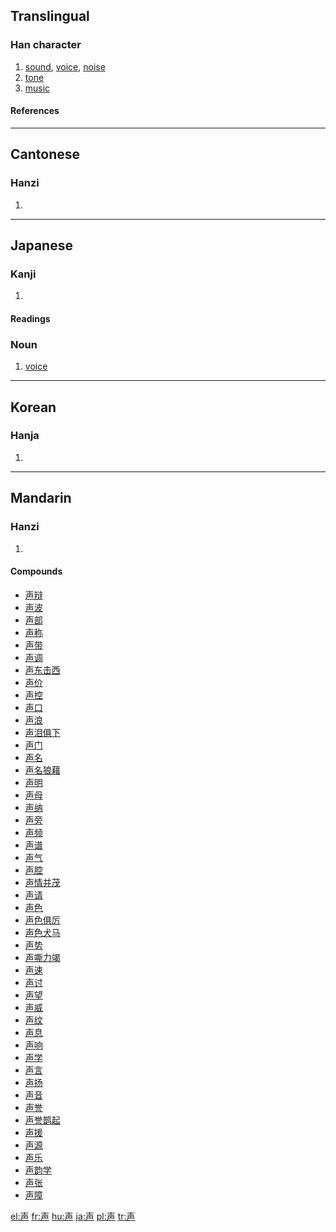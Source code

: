 {{see|聲}}

==Translingual==
===Han character===
{{Han char|rn=33|rad=士|as=04|sn=7|four=|canj=土日竹 (GAH)}}
# [[sound]], [[voice]], [[noise]]
# [[tone]]
# [[music]]
====References====
{{Han ref|kx=0243.040|dkj=05645|dj=0483.060|hdz=10429.010|uh=58F0|ud=22768}}
----
==Cantonese==
===Hanzi===
{{yue-hanzi|jyut=|y=seng1, sing1}}
# {{defn|Cantonese}}
----
== Japanese ==
=== Kanji ===
{{ja-kanji|grade=2|rs=士04}}
# {{defn|Japanese}} 
====Readings====
{{ja-readings|on=[[せい]] ([[sei]]), [[しょう]] ([[shō]])|kun=[[こえ]] ([[koe]])}}
===Noun===
{{ja-noun|k|count=|hira=こえ|kata=|rom=koe|kanji=|kyu=|shin=|hidx=}}
# [[voice]]
----

==Korean==
===Hanja===
{{ko-hanja|hangeul=성|rv=seong|mr=sŏng}}
# {{defn|Korean}}

----
==Mandarin==
===Hanzi===
{{cmn-hanzi|tra=聲|pin=[[shēng]] ([[sheng1]])|wg=sheng<sup>1</sup>}}
# {{defn|Mandarin}}

====Compounds====
*[[声辩]]
*[[声波]]
*[[声部]]
*[[声称]]
*[[声带]]
*[[声调]]
*[[声东击西]]
*[[声价]]
*[[声控]]
*[[声口]]
*[[声浪]]
*[[声泪俱下]]
*[[声门]]
*[[声名]]
*[[声名狼藉]]
*[[声明]]
*[[声母]]
*[[声纳]]
*[[声旁]]
*[[声频]]
*[[声谱]]
*[[声气]]
*[[声腔]]
*[[声情并茂]]
*[[声请]]
*[[声色]]
*[[声色俱厉]]
*[[声色犬马]]
*[[声势]]
*[[声嘶力竭]]
*[[声速]]
*[[声讨]]
*[[声望]]
*[[声威]]
*[[声纹]]
*[[声息]]
*[[声响]]
*[[声学]]
*[[声言]]
*[[声扬]]
*[[声音]]
*[[声誉]]
*[[声誉鹊起]]
*[[声援]]
*[[声源]]
*[[声乐]]
*[[声韵学]]
*[[声张]]
*[[声障]]

[[el:声]]
[[fr:声]]
[[hu:声]]
[[ja:声]]
[[pl:声]]
[[tr:声]]